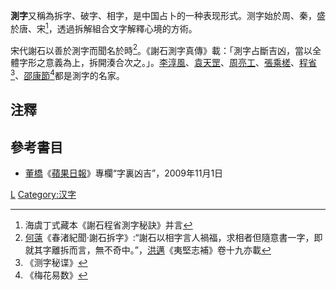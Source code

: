 '''測字'''又稱為拆字、破字、相字，是中国占卜的一种表现形式。测字始於周、秦，盛於唐、宋<ref>海虞丁式藏本《謝石程省測字秘訣》并言</ref>，透過拆解組合文字解釋心境的方術。

宋代謝石以善於測字而聞名於時<ref>[[何薳|何薳]]《春渚紀聞·謝石拆字》:“謝石以相字言人禍福，求相者但隨意書一字，即就其字離拆而言，無不奇中。”，[[洪邁|洪邁]]《夷堅志補》卷十九亦載</ref>。《謝石測字真傳》載：「測字占斷吉凶，當以全體字形之意義為上，拆開湊合次之。」。[[李淳風|李淳風]]、[[袁天罡|袁天罡]]、[[周亮工|周亮工]]、[[張乘槎|張乘槎]]、[[程省|程省]]<ref>《测字秘谍》</ref>、[[邵康節|邵康節]]<ref>《梅花易数》</ref>都是測字的名家。

==注釋==
{{reflist|2}}

==參考書目==
*[[董橋|董橋]]《[[蘋果日報|蘋果日報]]》專欄“字裏凶吉”，2009年11月1日

[[Category:相術|L]]
[[Category:汉字|Category:汉字]]